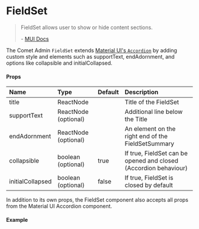 

<Meta title="Docs/Components/FieldSet" />

# FieldSet

> FieldSet allows user to show or hide content sections.
>
> \- [MUI Docs](https://mui.com/material-ui/react-accordion/)

The Comet Admin `FieldSet` extends [Material UI's `Accordion`](https://mui.com/material-ui/react-accordion) by adding custom style and elements such as supportText, endAdornment, and options like collapsible and initialCollapsed.

#### Props

| Name              | Type   | Default   | Description                                                                      |
| :---------------- | :----- | :----- | :------------------------------------------------------------------------------- |
| title          | ReactNode |  | Title of the FieldSet |
| supportText          | ReactNode (optional) |  | Additional line below the Title |
| endAdornment          | ReactNode (optional) |  | An element on the right end of the FieldSetSummary |
| collapsible          | boolean (optional) | true | If true, FieldSet can be opened and closed (Accordion behaviour) |
| initialCollapsed          | boolean (optional) | false | If true, FieldSet is closed by default |

In addition to its own props, the FieldSet component also accepts all props from the Material UI Accordion component.

#### Example

<Canvas>
    <Story id="stories-components-fieldset--basicfieldset" />
</Canvas>
